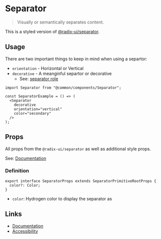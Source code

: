 
# Separator

> Visually or semantically separates content.

This is a styled version of [@radix-ui/separator](https://www.radix-ui.com/docs/primitives/components/separator).

## Usage

There are two important things to keep in mind when using a separtor:

 - `orientation` - Horizontal or Vertical
 - `decorative` - A meanginful separtor or decorative
   - See: [separator role](https://www.w3.org/TR/wai-aria-1.2/#separator:~:text=separator%20role-,A%20divider%20that%20separates%20and%20distinguishes%20sections%20of%20content%20or%20groups%20of%20menuitems.,-There%20are%20two)

<Story id="components-separator--default" />

```tsx
import Separator from "@common/components/Separator";

const SeparatorExample = () => (
  <Separator
    decorative
    orientation="vertical"
    color="secondary"
  />
);
```
## Props

All props from the `@radix-ui/separator` as well as additional style props.

See: [Documentation](https://www.radix-ui.com/docs/primitives/components/accordion#trigger)

### Definition

```tsx
export interface SeparatorProps extends SeparatorPrimitiveRootProps {
  color?: Color;
}
```

 - `color`: Hydrogen color to display the separator as

## Links

 - [Documentation](https://www.radix-ui.com/docs/primitives/components/separator)
 - [Accessibility](https://www.w3.org/TR/wai-aria-1.2/#separator)
